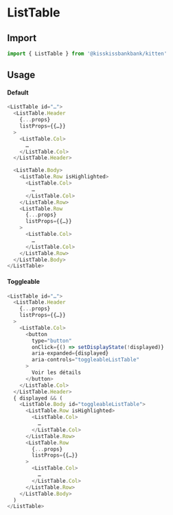 
<Meta title="Organisms/Tables/ListTable" component={ListTable} />

# ListTable

## Import

```js
import { ListTable } from '@kisskissbankbank/kitten'
```

## Usage

#### Default

<Canvas>
  <Story name="Default" story={stories.Default} />
</Canvas>

```js
<ListTable id="…">
  <ListTable.Header
    {...props}
    listProps={{…}}
  >
    <ListTable.Col>
      …
    </ListTable.Col>
  </ListTable.Header>

  <ListTable.Body>
    <ListTable.Row isHighlighted>
      <ListTable.Col>
        …
      </ListTable.Col>
    </ListTable.Row>
    <ListTable.Row
      {...props}
      listProps={{…}}
    >
      <ListTable.Col>
        …
      </ListTable.Col>
    </ListTable.Row>
  </ListTable.Body>
</ListTable>
```

#### Toggleable

<Canvas>
  <Story name="Toggleable" story={stories.Toggleable} />
</Canvas>

```js
<ListTable id="…">
  <ListTable.Header
    {...props}
    listProps={{…}}
  >
    <ListTable.Col>
      <button
        type="button"
        onClick={() => setDisplayState(!displayed)}
        aria-expanded={displayed}
        aria-controls="toggleableListTable"
      >
        Voir les détails
      </button>
    </ListTable.Col>
  </ListTable.Header>
  { displayed && (
    <ListTable.Body id="toggleableListTable">
      <ListTable.Row isHighlighted>
        <ListTable.Col>
          …
        </ListTable.Col>
      </ListTable.Row>
      <ListTable.Row
        {...props}
        listProps={{…}}
      >
        <ListTable.Col>
          …
        </ListTable.Col>
      </ListTable.Row>
    </ListTable.Body>
  )
</ListTable>
```
